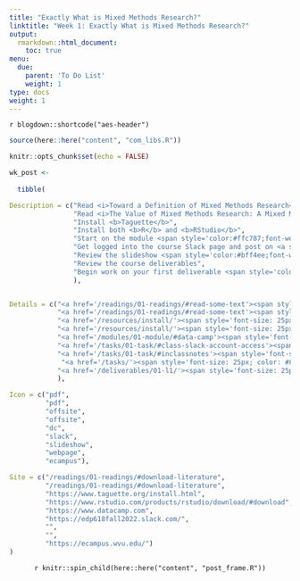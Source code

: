 ```yaml
---
title: "Exactly What is Mixed Methods Research?"
linktitle: "Week 1: Exactly What is Mixed Methods Research?"
output:
  rmarkdown::html_document:
    toc: true
menu:
  due:
    parent: 'To Do List'
    weight: 1
type: docs
weight: 1
---
```


`r blogdown::shortcode("aes-header")`

```r
source(here::here("content", "com_libs.R"))
```

```r
knitr::opts_chunk$set(echo = FALSE)
```

```r

wk_post <- 
  
  tibble(

Description = c("Read <i>Toward a Definition of Mixed Methods Research</i> in  Johnson, Onwuegbuzie, &amp; Turner (2007)",
                "Read <i>The Value of Mixed Methods Research: A Mixed Methods Study </i> in McKim (2017)",
                "Install <b>Taguette</b>",
                "Install both <b>R</b> and <b>RStudio</b>",
                "Start on the module <span style='color:#ffc787;font-weight:bold'><i>Introduction to R</i></span>",
                "Get logged into the course Slack page and post on <a style='color:#ff8384;'>\\ #wk1-introduce-yourself</a>",
                "Review the slideshow <span style='color:#bff4ee;font-weight:bold'>Evaluation? Why is this a thing?</span> after class",
                "Review the course deliverables",
                "Begin work on your first deliverable <span style='color:#6acda5;font-weight:bold'>Thinking About Studies</span>"
                ),


Details = c("<a href='/readings/01-readings/#read-some-text'><span style='font-size: 25px; color: #89cff0;'><i class='fas fa-info-circle'></i></span></a>",
            "<a href='/readings/01-readings/#read-some-text'><span style='font-size: 25px; color: #89cff0;'><i class='fas fa-info-circle'></i></span></a>",
            "<a href='/resources/install/'><span style='font-size: 25px; color: #89cff0;'><i class='fas fa-info-circle'></i></span></a>",
            "<a href='/resources/install/'><span style='font-size: 25px; color: #89cff0;'><i class='fas fa-info-circle'></i></span></a>",
            "<a href='/modules/01-module/#data-camp'><span style='font-size: 25px; color: #89cff0;'><i class='fas fa-info-circle'></i></span></a>",
            "<a href='/tasks/01-task/#class-slack-account-access'><span style='font-size: 25px; color: #89cff0;'><i class='fas fa-info-circle'></i></span></a>",
            "<a href='/tasks/01-task/#inclassnotes'><span style='font-size: 25px; color: #89cff0;'><i class='fas fa-info-circle'></i></span></a>",
             "<a href='/tasks/'><span style='font-size: 25px; color: #89cff0;'><i class='fas fa-info-circle'></i></span></a>",
            "<a href='/deliverables/01-l1/'><span style='font-size: 25px; color: #89cff0;'><i class='fas fa-info-circle'></i></span></a>"
            ),

Icon = c("pdf",
         "pdf",
         "offsite",
         "offsite",
         "dc",
         "slack",
         "slideshow",
         "webpage",
         "ecampus"),

Site = c("/readings/01-readings/#download-literature",
         "/readings/01-readings/#download-literature",
         "https://www.taguette.org/install.html",
         "https://www.rstudio.com/products/rstudio/download/#download",
         "https://www.datacamp.com",
         "https://edp618fall2022.slack.com/",
         "",
         "",
         "https://ecampus.wvu.edu/")
)
```

<center>
`r knitr::spin_child(here::here("content", "post_frame.R"))`
</center>
